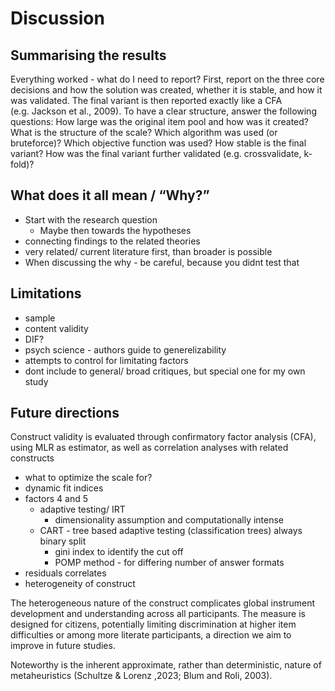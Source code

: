 # Discussion

## Summarising the results

Everything worked - what do I need to report?
First, report on the three core decisions and how the solution was created, whether it is stable, and how it was validated. The final variant is then reported exactly like a CFA (e.g. Jackson et al., 2009). To have a clear structure, answer the following questions:
How large was the original item pool and how was it created?
What is the structure of the scale?
Which algorithm was used (or bruteforce)?
Which objective function was used?
How stable is the final variant?
How was the final variant further validated (e.g. crossvalidate, k-fold)?


## What does it all mean / "Why?"

- Start with the research question
  - Maybe then towards the hypotheses
- connecting findings to the related theories
- very related/ current literature first, than broader is possible
- When discussing the why - be careful, because you didnt test that

## Limitations
- sample
- content validity
- DIF?
- psych science - authors guide to generelizability
- attempts to control for limitating factors
- dont include to general/ broad critiques, but special one for my own study

## Future directions

########################################

Construct validity is evaluated through confirmatory factor analysis (CFA), using MLR as estimator, as well as correlation analyses with related constructs

- what to optimize the scale for?
- dynamic fit indices
- factors 4 and 5
    - adaptive testing/ IRT
        - dimensionality assumption and computationally intense
    - CART - tree based adaptive testing (classification trees) always binary split
        - gini index to identify the cut off 
        - POMP method - for differing number of answer formats
- residuals correlates 
- heterogeneity of construct 

The heterogeneous nature of the construct complicates global instrument development and understanding across all participants. The measure is designed for citizens, potentially limiting discrimination at higher item difficulties or among more literate participants, a direction we aim to improve in future studies.


Noteworthy is the inherent approximate, rather than deterministic, nature of metaheuristics (Schultze & Lorenz ,2023; Blum and Roli, 2003).